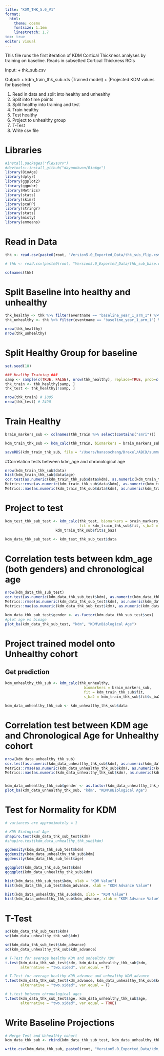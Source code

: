 ```yaml
---
title: "KDM_THK_5.0_V1"
format:
  html: 
    theme: cosmo
    fontsize: 1.1em
    linestretch: 1.7
toc: true
editor: visual
---
```


This file runs the first iteration of KDM Cortical Thickness analyses by training on baseline. Reads in subsetted Cortical Thickness ROIs

Input: + thk_sub.csv

Output: + kdm_train_thk_sub.rds (Trained model) + (Projected KDM values for baseline)

1.  Read in data and split into healthy and unhealthy
2.  Split into time points
3.  Split healthy into training and test
4.  Train healthy
5.  Test healthy
6.  Project to unhealthy group
7.  T-Test
8.  Write csv file

# Libraries

```r
#install.packages("flexsurv")
#devtools::install_github("dayoonkwon/BioAge")
library(BioAge)
library(dplyr)
library(ggplot2)
library(ggpubr)
library(Metrics)
library(stats)
library(skimr)
library(pcaPP)
library(stringr)
library(stats)
library(misty)
library(emmeans)
```

# Read in Data

```r
thk <- read.csv(paste0(root, "Version5.0_Exported_Data/thk_sub_flip.csv"))

# thk <- read.csv(paste0(root, "Version5.0_Exported_Data/thk_sub_base.csv"))

colnames(thk)

```

# Split Baseline into healthy and unhealthy

```r
thk_healthy <- thk %>% filter(eventname == "baseline_year_1_arm_1") %>% filter(phys_ment_health == 0)
thk_unhealthy <- thk %>% filter(eventname == "baseline_year_1_arm_1") %>% filter(phys_ment_health != 0)

nrow(thk_healthy)
nrow(thk_unhealthy)
```

# Split Healthy Group for baseline

```r
set.seed(18)

### Healthy Training ###
samp <- sample(c(TRUE, FALSE), nrow(thk_healthy), replace=TRUE, prob=c(0.4,0.6))
thk_train <- thk_healthy[samp, ]
thk_test <- thk_healthy[!samp, ]

nrow(thk_train) # 1085
nrow(thk_test) # 2490
```

# Train Healthy

```r
brain_markers_sub <- colnames(thk_train %>% select(contains("smri")))

kdm_train_thk_sub <- kdm_calc(thk_train, biomarkers = brain_markers_sub)

saveRDS(kdm_train_thk_sub, file = "/Users/hansoochang/Drexel/ABCD/summary_data/kdm_train_thk_sub.rds")
```

#Correlation tests between kdm_age and chronological age

```r
nrow(kdm_train_thk_sub$data)
hist(kdm_train_thk_sub$data$age)
cor.test(as.numeric(kdm_train_thk_sub$data$kdm), as.numeric(kdm_train_thk_sub$data$age))
Metrics::rmse(as.numeric(kdm_train_thk_sub$data$kdm), as.numeric(kdm_train_thk_sub$data$age))
Metrics::mae(as.numeric(kdm_train_thk_sub$data$kdm), as.numeric(kdm_train_thk_sub$data$age))

```

# Project to test

```r
kdm_test_thk_sub_test <- kdm_calc(thk_test, biomarkers = brain_markers_sub, 
                                  fit = kdm_train_thk_sub$fit, s_ba2 = 
                       kdm_train_thk_sub$fit$s_ba2)

kdm_data_thk_sub_test <- kdm_test_thk_sub_test$data
```

# Correlation tests between kdm_age (both genders) and chronological age

```r
nrow(kdm_data_thk_sub_test)
cor.test(as.numeric(kdm_data_thk_sub_test$kdm), as.numeric(kdm_data_thk_sub_test$age))
Metrics::rmse(as.numeric(kdm_data_thk_sub_test$kdm), as.numeric(kdm_data_thk_sub_test$age))
Metrics::mae(as.numeric(kdm_data_thk_sub_test$kdm), as.numeric(kdm_data_thk_sub_test$age))

kdm_data_thk_sub_test$gender <- as.factor(kdm_data_thk_sub_test$sex)
#plot age vs bioage
plot_ba(kdm_data_thk_sub_test, "kdm", "KDM\nBiological Age")

```

# Project trained model onto Unhealthy cohort

## Get prediction

```r

kdm_unhealthy_thk_sub <- kdm_calc(thk_unhealthy, 
                                    biomarkers = brain_markers_sub, 
                                    fit = kdm_train_thk_sub$fit, 
                                    s_ba2 = kdm_train_thk_sub$fit$s_ba2)

kdm_data_unhealthy_thk_sub <- kdm_unhealthy_thk_sub$data 


```

# Correlation test between KDM age and Chronological Age for Unhealthy cohort

```r
nrow(kdm_data_unhealthy_thk_sub)
cor.test(as.numeric(kdm_data_unhealthy_thk_sub$kdm), as.numeric(kdm_data_unhealthy_thk_sub$age))
Metrics::rmse(as.numeric(kdm_data_unhealthy_thk_sub$kdm), as.numeric(kdm_data_unhealthy_thk_sub$age))
Metrics::mae(as.numeric(kdm_data_unhealthy_thk_sub$kdm), as.numeric(kdm_data_unhealthy_thk_sub$age))


kdm_data_unhealthy_thk_sub$gender <- as.factor(kdm_data_unhealthy_thk_sub$sex)
plot_ba(kdm_data_unhealthy_thk_sub, "kdm", "KDM\nBiological Age")

```

# Test for Normality for KDM

```r
# variances are approximately = 1

# KDM Biological Age
shapiro.test(kdm_data_thk_sub_test$kdm)
#shapiro.test(kdm_data_unhealthy_thk_sub$kdm)

ggdensity(kdm_data_thk_sub_test$kdm)
ggdensity(kdm_data_unhealthy_thk_sub$kdm)
ggdensity(kdm_data_thk_sub_test$age) 

ggqqplot(kdm_data_thk_sub_test$kdm)
ggqqplot(kdm_data_unhealthy_thk_sub$kdm)

hist(kdm_data_thk_sub_test$kdm, xlab = "KDM Value")
hist(kdm_data_thk_sub_test$kdm_advance, xlab = "KDM Advance Value")

hist(kdm_data_unhealthy_thk_sub$kdm, xlab = "KDM Value")
hist(kdm_data_unhealthy_thk_sub$kdm_advance, xlab = "KDM Advance Value")
```

# T-Test

```r
sd(kdm_data_thk_sub_test$kdm)
sd(kdm_data_unhealthy_thk_sub$kdm)

sd(kdm_data_thk_sub_test$kdm_advance)
sd(kdm_data_unhealthy_thk_sub$kdm_advance)

# T-Test for average healthy KDM and unhealthy KDM
t.test(kdm_data_thk_sub_test$kdm, kdm_data_unhealthy_thk_sub$kdm,
       alternative = "two.sided", var.equal = T)

# T-Test for average healthy KDM_advance and unhealthy KDM_advance
t.test(kdm_data_thk_sub_test$kdm_advance, kdm_data_unhealthy_thk_sub$kdm_advance, 
       alternative = "two.sided", var.equal = T)

# t.test between chronological ages
t.test(kdm_data_thk_sub_test$age, kdm_data_unhealthy_thk_sub$age, 
       alternative = "two.sided", var.equal = TRUE)

```

# Write Baseline Projections

```r
# Merge Test and Unhealhty cohort
kdm_data_thk_sub <- rbind(kdm_data_thk_sub_test, kdm_data_unhealthy_thk_sub)

write.csv(kdm_data_thk_sub, paste0(root, "Version5.0_Exported_Data/kdm_data_thk_sub.csv"))

```
